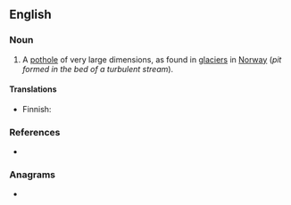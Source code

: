 ==English==

===Noun===
{{en-noun}}

# A [[pothole]] of very large dimensions, as found in [[glaciers]] in [[Norway]] (''pit formed in the bed of a turbulent stream'').

====Translations====
{{trans-top|pothole}}
* Finnish: {{t+|fi|hiidenkirnu}}
{{trans-mid}}
{{trans-bottom}}

===References===
* {{R:Webster 1913|giant kettle|giant}}

===Anagrams===
* {{anagrams|en|a=aeegiklnttt|teakettling}}